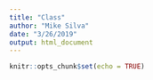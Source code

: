 ```yaml
---
title: "Class"
author: "Mike Silva"
date: "3/26/2019"
output: html_document
---
```


```r
knitr::opts_chunk$set(echo = TRUE)
```

